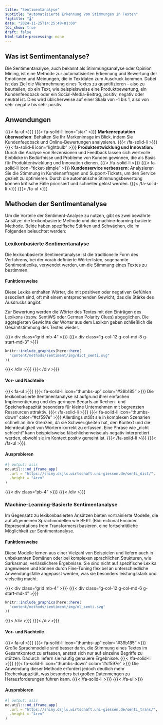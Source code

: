 ```yaml
---
title: "Sentimentanalyse"
subtitle: "Automatisierte Erkennung von Stimmungen in Texten"
figtitle: "🌡️"
date: "2024-11-25T14:25:49+01:00"
toc_show: true
draft: false
html-table-processing: none
---
```


## Was ist Sentimentanalyse?

Die Sentimentanalyse, auch bekannt als Stimmungsanalyse oder Opinion Mining, ist eine Methode zur automatisierten Erkennung und Bewertung der Emotionen und Meinungen, die in Textdaten zum Ausdruck kommen. Dabei ist das Ziel die Wahrnehmung eines Textes zu quantifizieren – also zu beurteilen, ob ein Text, wie beispielsweise eine Produktbewertung, ein Kundenfeedback oder ein Social-Media-Beitrag, positiv, negativ oder neutral ist. Dies wird üblicherweise auf einer Skala von -1 bis 1, also von sehr negativ bis sehr positiv.

## Anwendungen 

{{{< fa-ul >}}}
  {{{< fa-solid-li icon="star"  >}}} **Markenreputation überwachen:** Behalten Sie Ihr Markenimage im Blick, indem Sie Kundenfeedback und Online-Bewertungen analysieren. {{{< /fa-solid-li >}}}
  {{{< fa-solid-li icon="lightbulb"  >}}} **Produktentwicklung und Innovation:** Durch die Analyse von Rezensionen und Feedback lassen sich wertvolle Einblicke in Bedürfnisse und Probleme von Kunden gewinnen, die als Basis für Produktentwicklung und Innovation dienen. {{{< /fa-solid-li >}}}
  {{{< fa-solid-li icon="ticket-simple" >}}} **Kundenservice verbessern:** Analysieren Sie die Stimmung in Kundenanfragen und Support-Tickets, um  den Service gezielt zu optimieren. Durch die automatische Stimmungsbewertung können kritische Fälle priorisiert und schneller gelöst werden. {{{< /fa-solid-li >}}}
{{{< /fa-ul >}}}



## Methoden der Sentimentanalyse

Um die Vorteile der Sentiment-Analyse zu nutzen, gibt es zwei bewährte Ansätze: die lexikonbasierte Methode und die machine-learning-basierte Methode. Beide haben spezifische Stärken und Schwächen, die im Folgenden beleuchtet werden:

### Lexikonbasierte Sentimentanalyse 

Die lexikonbasierte Sentimentanalyse ist die traditionelle Form des Verfahrens, bei der vorab definierte Wörterlisten, sogenannte Sentimentlexika, verwendet werden, um die Stimmung eines Textes zu bestimmen.

#### Funktionsweise

Diese Lexika enthalten Wörter, die mit positiven oder negativen Gefühlen assoziiert sind, oft mit einem entsprechenden Gewicht, das die Stärke des Ausdrucks angibt.

Zur Bewertung werden die Wörter des Textes mit den Einträgen des Lexikons (bspw. SentiWS oder German Polarity Clues) abgeglichen. Die aggregierten Gewichte der Wörter aus dem Lexikon geben schließlich die Gesamtstimmung des Textes wieder.

{{{< div class="grid mb-4" >}}} {{{< div class="g-col-12 g-col-md-8 g-start-md-3" >}}} 

```r
knitr::include_graphics(here::here(
  "content/methods/sentiment/img/dict_senti.svg"
))
```

{{{< /div >}}} {{{< /div >}}}


#### Vor- und Nachteile

{{{< fa-ul >}}}
    {{{< fa-solid-li icon="thumbs-up" color="#39b185" >}}} Die lexikonbasierte Sentimentanalyse ist aufgrund ihrer einfachen Implementierung und des geringen Bedarfs an Rechen- und Speicherkapazität besonders für kleine Unternehmen mit begrenzten Ressourcen attraktiv. {{{< /fa-solid-li >}}}
    {{{< fa-solid-li icon="thumbs-down" color="#cf597e" >}}} Allerdings stößt sie in komplexen Szenarien schnell an ihre Grenzen, da sie Schwierigkeiten hat, den Kontext und die Mehrdeutigkeit von Wörtern korrekt zu erfassen. Eine Phrase wie „nicht schlecht“ kann beispielsweise fälschlicherweise als negativ interpretiert werden, obwohl sie im Kontext positiv gemeint ist. {{{< /fa-solid-li >}}}
{{{< /fa-ul >}}}


#### Ausprobieren

```r
#| output: asis
nd.util:::nd_iframe_app(
  .url = "https://shiny.dsjlu.wirtschaft.uni-giessen.de/senti_dict/",
  .height = "4rem"
)
```

{{{< div class="pb-4" >}}} {{{< /div >}}}

### Machine-Learning-Basierte Sentimentanalyse

Im Gegensatz zu lexikonbasierten Ansätzen bieten vortrainierte Modelle, die auf allgemeinen Sprachmodellen wie BERT (Bidirectional Encoder Representations from Transformers) basieren, eine fortschrittliche Möglichkeit zur Sentimentanalyse.

#### Funktionsweise

Diese Modelle lernen aus einer Vielzahl von Beispielen und liefern auch in unbekannten Domänen oder bei komplexen sprachlichen Strukturen, wie Sarkasmus, verlässlichere Ergebnisse. Sie sind nicht auf spezifische Lexika angewiesen und können durch Fine-Tuning flexibel an unterschiedliche Anwendungsfälle angepasst werden, was sie besonders leistungsstark und vielseitig macht.


{{{< div class="grid mb-4" >}}} {{{< div class="g-col-12 g-col-md-6 g-start-md-4" >}}} 

```r
knitr::include_graphics(here::here(
  "content/methods/sentiment/img/ml_senti.svg"
))
```

{{{< /div >}}} {{{< /div >}}}


#### Vor- und Nachteile

{{{< fa-ul >}}}
    {{{< fa-solid-li icon="thumbs-up" color="#39b185" >}}} Große Sprachmodelle sind besser darin, die Stimmung eines Textes im Gesamtkontext zu erfassen, anstatt sich nur auf einzelne Begriffe zu stützen. Dadurch liefern sie häufig genauere Ergebnisse. {{{< /fa-solid-li >}}}
    {{{< fa-solid-li icon="thumbs-down" color="#cf597e" >}}} Die Anwendung dieser Methode erfordert jedoch deutlich mehr Rechenkapazität, was besonders bei großen Datenmengen zu Herausforderungen führen kann. {{{< /fa-solid-li >}}}
{{{< /fa-ul >}}}


#### Ausprobieren

```r
#| output: asis
nd.util:::nd_iframe_app(
  .url = "https://shiny.dsjlu.wirtschaft.uni-giessen.de/senti_trans/",
  .height = "4rem"
)
```
